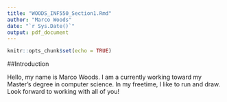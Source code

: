 ```yaml
---
title: "WOODS_INF550_Section1.Rmd"
author: "Marco Woods"
date: "`r Sys.Date()`"
output: pdf_document
---
```


```r
knitr::opts_chunk$set(echo = TRUE)
```
##Introduction

Hello, my name is Marco Woods. I am a currently working toward my Master's degree in computer science. In my freetime, I like to run and draw. Look forward to working with all of you!
